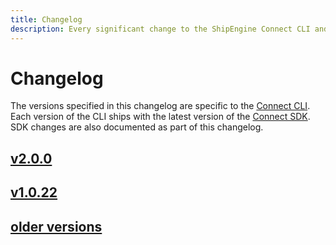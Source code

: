```yaml
---
title: Changelog
description: Every significant change to the ShipEngine Connect CLI and SDK is documented here
---
```




Changelog
=================

The versions specified in this changelog are specific to the [Connect CLI](https://www.npmjs.com/package/@shipengine/connect-cli). Each version of the CLI ships with the latest version of the [Connect SDK](https://www.npmjs.com/package/@shipengine/connect-sdk). SDK changes are also documented as part of this changelog.


<div className={styles.changelog}>

## [v2.0.0](v2.0.0.mdx)

## [v1.0.22](v1.0.22.mdx)

## [older versions](pre-v1.0.22.mdx)

</div>

